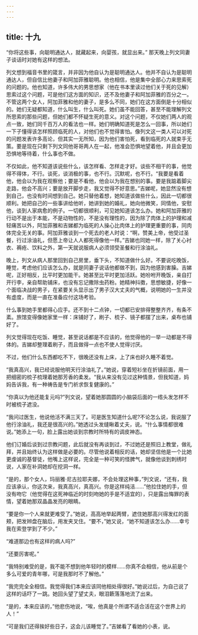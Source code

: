 ```yaml
---
---
---
```

title: 十九
---




“你将这些事，向聪明通达人，就藏起来，向婴孩，就显出来。” 那天晚上列文同妻子谈话时对她有这样的想法。

列文想到福音书里的箴言，并非因为他自认为是聪明通达人。他并不自认为是聪明通达人，但自信比他妻子和阿加菲雅聪明。他也相信，他是集中全部心力来思索死的问题的。他也知道，许多伟大的男思想家（他在书本里读过他们关于死的见解）思索过这个问题，可是他们这方面的知识，还不及他妻子和阿加菲雅的百分之一。不管这两个女人，阿加菲雅和他的妻子，是多么不同，她们在这方面倒是十分相似的。她们无疑都知道，什么叫生，什么叫死。她们虽不能回答，甚至不能理解列文所思索的那些问题，但她们都不怀疑生死的意义。对这个问题，不仅她们两人的观点一致，她们同千百万人的看法也一样。她们明确知道死是怎么一回事，所以她们一下子懂得该怎样照顾临死的人，对他们也不觉得害怕。像列文这一类人可以对死的问题发表许多高论，但其实一无所知，因为他们害怕死，看到临死的人就束手无策。要是现在只剩下列文同他哥哥两人在一起，他准会恐惧地望着他，并且会更加恐惧地等待着，什么事也不做。

不仅如此，他不知道该说些什么，该怎样看、怎样走才好。谈些不相干的事，他觉得不得体，不行。谈死，谈消极的事，也不行。沉默呢，也不行。“我要是看着他，他会以为我在观察他；要是不看他，他会以为我在想别的事。要是我踮着脚尖走路，他会不高兴；要是放开脚步走，我又觉得不好意思。”吉娣呢，她显然没有想到自己，也没有时间想到自己。她只替他着想，她知道该做些什么，因此一切都很顺利。她把自己的一些事讲给他听，她讲到她的婚礼，她向他微笑，同情他，安慰他，谈到人家病愈的例子。一切都很顺利，可见她知道该怎么办。她和阿加菲雅的行动不是出于本能，不是动物性的，不是没有理性的，因为除了肉体上的护理和减轻痛苦以外，阿加菲雅和吉娣都为临死的人操心比肉体上的护理更重要的事，同肉体完全无关的事。阿加菲雅谈到一个死去的老人时说：“啊，赞美上帝，他受过圣餐，行过涂油礼，但愿上帝让人人都死得像他一样。”吉娣也同她一样，除了关心衬衣、褥疮、饮料之外，第一天就说服病人必须领受圣餐和行涂油礼。

晚上，列文从病人那里回到自己房里，垂下头，不知道做什么好。不要说吃晚饭，睡觉，考虑他们应该怎么办，就是同妻子说话他都做不到，因为他感到害臊。吉娣呢，正好相反，比平时更加能干。她甚至比平时更加活跃。她吩咐开晚饭，亲自打开行李，亲自帮助铺床，也没有忘记撒除虫药粉。她精神抖擞，思想敏捷，好像一个面临决战的男子，在紧要关头显示出了男子汉大丈夫的气概，说明她的一生并没有虚度，而是一直在准备应付这场考验。

什么事到她手里都得心应手。还不到十二点钟，一切都已安排得整整齐齐，有条不紊。旅馆变得像她家里一样：床铺好了，刷子、梳子、镜子都摆了出来，桌布也铺好了。

列文觉得现在吃饭、睡觉，甚至说话都是不应该的，他觉得他的一举一动都是不得体的。吉娣却整理着刷子，而且做得一点也不使人觉得讨厌。

不过，他们什么东西都吃不下，很晚还没有上床，上了床也好久睡不着觉。

“我真高兴，我已经说服他明天行涂油礼了。”她说，穿着短衫坐在折镜前面，用一把细密的梳子梳理着她那芳香的柔发。“我从来没有见过这种情景，但我知道，妈妈告诉我，有一种祷告是专门祈求恢复健康的。”

“你真以为他还能复元吗?”列文说，望着她那圆圆的小脑袋后面的一绺头发怎样不时被梳子遮没。

“我问过医生，他说他活不满三天了。可是医生知道什么呢?不论怎么说，我说服了他行涂油礼，我还是很高兴的。”她透过头发缝瞅着丈夫，说。“什么事情都很难说。”她添上一句，脸上露出她谈到宗教时所特有的调皮神态。

他们订婚后谈到过宗教问题，此后就没有再谈到过，不过她还是照旧上教堂，做礼拜，并且始终认为这样做是必要的。尽管他说着相反的话，她却坚信他是一个比她更虔诚的基督徒，他嘴上这样说，完全是一种可笑的怪脾气，就像他谈到刺绣时说，人家在补洞她却在挖洞一样。

“是的，那个女人，玛丽雅·尼古拉耶夫娜，不会处理这种事，”列文说，“还有，我应该承认，你这次来，我真高兴，真高兴。你是这样纯洁……”他拉住她的手，但没有吻它（他觉得在这死神临近的时刻吻她的手是不适宜的），只是露出悔罪的表情，望着她那双晶晶发亮的眼睛。

“要是你一个人来就更难受了。”她说，高高地举起两臂，遮住她那高兴得发红的面颊，把发辫盘在脑后，用发夹叉住。“要不，”她又说，“她不知道该怎么办……幸亏我在索登学到了不少。”

“难道那边也有这样的病人吗?”

“还要厉害呢。”

“我特别难受的是，我不能不想到他年轻时的模样……你真不会相信，他从前是个多么可爱的青年哪，可是我那时不了解他。”

“我完完全全相信。我觉得我们本来应该同他相处得很好。”她说过后，为自己说了这样的话吓了一跳。她回头望了望丈夫，眼泪簌落落地流了出来。

“是的，本来应该的，”他悲伤地说，“唉，他真是个所谓不适合活在这个世界上的人！”

“可是我们还得挨好些日子，这会儿该睡觉了。”吉娣看了看她的小表，说。